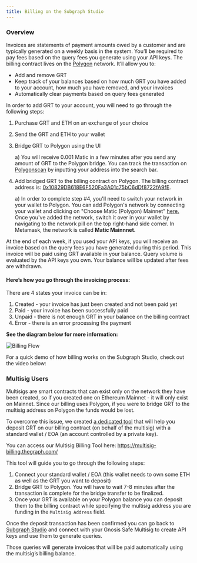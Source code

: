 ```yaml
---
title: Billing on the Subgraph Studio
---
```


### Overview

Invoices are statements of payment amounts owed by a customer and are typically generated on a weekly basis in the system. You’ll be required to pay fees based on the query fees you generate using your API keys. The billing contract lives on the [Polygon](https://polygon.technology/) network. It’ll allow you to:

- Add and remove GRT
- Keep track of your balances based on how much GRT you have added to your account, how much you have removed, and your invoices
- Automatically clear payments based on query fees generated

In order to add GRT to your account, you will need to go through the following steps:

1. Purchase GRT and ETH on an exchange of your choice
2. Send the GRT and ETH to your wallet
3. Bridge GRT to Polygon using the UI

   a) You will receive 0.001 Matic in a few minutes after you send any amount of GRT to the Polygon bridge. You can track the transaction on [Polygonscan](https://polygonscan.com/) by inputting your address into the search bar.

4. Add bridged GRT to the billing contract on Polygon. The billing contract address is: [0x10829DB618E6F520Fa3A01c75bC6dDf8722fA9fE](https://polygonscan.com/address/0x10829DB618E6F520Fa3A01c75bC6dDf8722fA9fE).

   a) In order to complete step #4, you'll need to switch your network in your wallet to Polygon. You can add Polygon's network by connecting your wallet and clicking on "Choose Matic (Polygon) Mainnet" [here.](https://chainlist.org/) Once you've added the network, switch it over in your wallet by navigating to the network pill on the top right-hand side corner. In Metamask, the network is called **Matic Mainnnet.**

At the end of each week, if you used your API keys, you will receive an invoice based on the query fees you have generated during this period. This invoice will be paid using GRT available in your balance. Query volume is evaluated by the API keys you own. Your balance will be updated after fees are withdrawn.

#### Here’s how you go through the invoicing process:

There are 4 states your invoice can be in:

1. Created - your invoice has just been created and not been paid yet
2. Paid - your invoice has been successfully paid
3. Unpaid - there is not enough GRT in your balance on the billing contract
4. Error - there is an error processing the payment

**See the diagram below for more information:**

![Billing Flow](/img/billing-flow.png)

For a quick demo of how billing works on the Subgraph Studio, check out the video below:

<VideoEmbed src="https://www.youtube.com/embed/UrfIpm-Vlgs" />

### Multisig Users

Multisigs are smart contracts that can exist only on the network they have been created, so if you created one on Ethereum Mainnet - it will only exist on Mainnet. Since our billing uses Polygon, if you were to bridge GRT to the multisig address on Polygon the funds would be lost.

To overcome this issue, we created [a dedicated tool](https://multisig-billing.thegraph.com/) that will help you deposit GRT on our billing contract (on behalf of the multisig) with a standard wallet / EOA (an account controlled by a private key).

You can access our Multisig Billing Tool here: https://multisig-billing.thegraph.com/

This tool will guide you to go through the following steps:

1. Connect your standard wallet / EOA (this wallet needs to own some ETH as well as the GRT you want to deposit)
2. Bridge GRT to Polygon. You will have to wait 7-8 minutes after the transaction is complete for the bridge transfer to be finalized.
3. Once your GRT is available on your Polygon balance you can deposit them to the billing contract while specifying the multisig address you are funding in the `Multisig Address` field.

Once the deposit transaction has been confirmed you can go back to [Subgraph Studio](https://thegraph.com/studio/) and connect with your Gnosis Safe Multisig to create API keys and use them to generate queries.

Those queries will generate invoices that will be paid automatically using the multisig’s billing balance.
